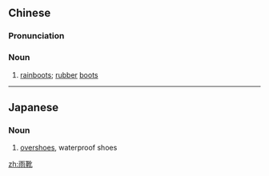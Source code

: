 ==Chinese==
{{zh-forms}}

===Pronunciation===
{{zh-pron
|m=yǔxuē
|c=jyu5 hoe1
|mn=hō͘-hia
|cat=n
}}

===Noun===
{{zh-noun}}

# [[rainboot]]s; [[rubber]] [[boot]]s

----

==Japanese==
{{ja-kanjitab|あま|くつ|k2=ぐつ|r=y|yomi=kun}}

===Noun===
{{ja-noun|あまぐつ}}

# [[overshoe]]s, waterproof shoes
#: {{ja-usex|彼女は'''雨靴'''を履いた。|かのじょ は '''あまぐつ''' を はいた。|She put overshoes on.}}

[[zh:雨靴]]
